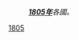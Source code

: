 :'''''[[1805年|1805年]]'''各國。''
{{Year by category
| m = 1
| c = 8
| d = 0
| y = 5
| cat = 各國
| sortkey = Country
| in = 
| parent = 依年份劃分的19世紀各國
}}
{{Commons cat|1805 by country}}

[[Category:1800年代各国|1805]]